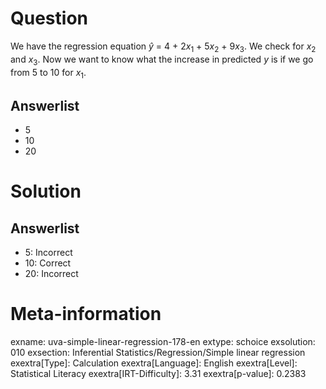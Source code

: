 Question
========

We have the regression equation *ŷ* = 4 + 2*x*~1~ + 5*x*~2~ + 9*x*~3~. We check for *x*~2~ and *x*~3~. Now we want to know what the increase in predicted *y* is if we go from 5 to 10 for *x*~1~.

Answerlist
----------

* 5
* 10
* 20

Solution
========

Answerlist
----------

* 5: Incorrect
* 10: Correct
* 20: Incorrect

Meta-information
================
exname: uva-simple-linear-regression-178-en
extype: schoice
exsolution: 010
exsection: Inferential Statistics/Regression/Simple linear regression
exextra[Type]: Calculation
exextra[Language]: English
exextra[Level]: Statistical Literacy
exextra[IRT-Difficulty]: 3.31
exextra[p-value]: 0.2383
